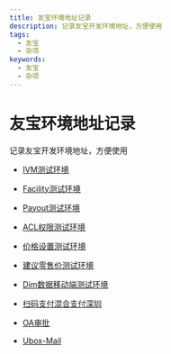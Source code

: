 ```yaml
---
title: 友宝环境地址记录
description: 记录友宝开发环境地址，方便使用
tags:
  - 友宝
  - 杂项
keywords:
  - 友宝
  - 杂项
---
```


# 友宝环境地址记录

记录友宝开发环境地址，方便使用

- [IVM测试环境](http://ubox-ivm.dev.uboxol.com)

- [Facility测试环境](http://facility.dev.uboxol.com/)

- [Payout测试环境](http://payout.dev.uboxol.com/)

- [ACL权限测试环境](https://ubox-acl.dev.uboxol.com)

- [价格设置测试环境](https://h5.uboxol.com/price-setting/#/retail-price/base)

- [建议零售价测试环境](https://h5.uboxol.com/price-setting/#/advice-retail-price/base)

- [Dim数据移动端测试环境](http://m-dim.dev.uboxol.com/user/h)

- [扫码支付混合支付深圳](https://h5.uboxol.com/price-setting/#/advice-retail-price/base)

- [OA审批](https://oa.uboxol.com/sys/profile/index.jsp#portal/maintenance/)

- [Ubox-Mail](https://mail.ubox.cn/)